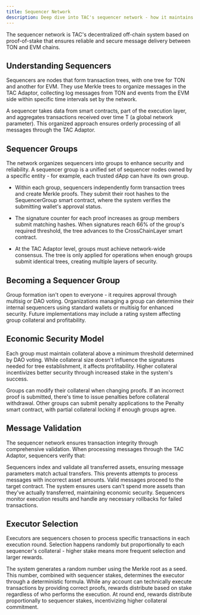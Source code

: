 ```yaml
---
title: Sequencer Network
description: Deep dive into TAC's sequencer network - how it maintains secure communication through the TAC Adaptor
---
```


The sequencer network is TAC's decentralized off-chain system based on proof-of-stake that ensures reliable and secure message delivery between TON and EVM chains.

## Understanding Sequencers

Sequencers are nodes that form transaction trees, with one tree for TON and another for EVM. They use Merkle trees to organize messages in the TAC Adaptor, collecting log messages from TON and events from the EVM side within specific time intervals set by the network.

A sequencer takes data from smart contracts, part of the execution layer, and aggregates transactions received over time T (a global network parameter). This organized approach ensures orderly processing of all messages through the TAC Adaptor.

## Sequencer Groups

The network organizes sequencers into groups to enhance security and reliability. A sequencer group is a unified set of sequencer nodes owned by a specific entity - for example, each trusted dApp can have its own group.

- Within each group, sequencers independently form transaction trees and create Merkle proofs. They submit their root hashes to the SequencerGroup smart contract, where the system verifies the submitting wallet's approval status.

- The signature counter for each proof increases as group members submit matching hashes. When signatures reach 66% of the group's required threshold, the tree advances to the CrossChainLayer smart contract.

- At the TAC Adaptor level, groups must achieve network-wide consensus. The tree is only applied for operations when enough groups submit identical trees, creating multiple layers of security.

## Becoming a Sequencer Group

Group formation isn't open to everyone - it requires approval through multisig or DAO voting. Organizations managing a group can determine their internal sequencers using standard wallets or multisig for enhanced security. Future implementations may include a rating system affecting group collateral and profitability.

## Economic Security Model

Each group must maintain collateral above a minimum threshold determined by DAO voting. While collateral size doesn't influence the signatures needed for tree establishment, it affects profitability. Higher collateral incentivizes better security through increased stake in the system's success.

Groups can modify their collateral when changing proofs. If an incorrect proof is submitted, there's time to issue penalties before collateral withdrawal. Other groups can submit penalty applications to the Penalty smart contract, with partial collateral locking if enough groups agree.

## Message Validation

The sequencer network ensures transaction integrity through comprehensive validation. When processing messages through the TAC Adaptor, sequencers verify that:

<Steps>
<Step title="Asset Verification">
Sequencers index and validate all transferred assets, ensuring message parameters match actual transfers. This prevents attempts to process messages with incorrect asset amounts.
</Step>

<Step title="Message Processing">
  Valid messages proceed to the target contract. The system ensures users can't
  spend more assets than they've actually transferred, maintaining economic
  security.
</Step>

<Step title="Execution Oversight">
Sequencers monitor execution results and handle any necessary rollbacks for failed transactions.
</Step>
</Steps>

## Executor Selection

Executors are sequencers chosen to process specific transactions in each execution round. Selection happens randomly but proportionally to each sequencer's collateral - higher stake means more frequent selection and larger rewards.

<Steps>
<Step title="Selection Process">
The system generates a random number using the Merkle root as a seed. This number, combined with sequencer stakes, determines the executor through a deterministic formula.
</Step>

<Step title="Execution Rights">
  While any account can technically execute transactions by providing correct
  proofs, rewards distribute based on stake regardless of who performs the
  execution.
</Step>

<Step title="Reward Distribution">
At round end, rewards distribute proportionally to sequencer stakes, incentivizing higher collateral commitment.
</Step>
</Steps>
